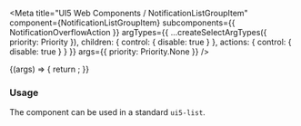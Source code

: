 
<Meta
  title="UI5 Web Components / NotificationListGroupItem"
  component={NotificationListGroupItem}
  subcomponents={{ NotificationOverflowAction }}
  argTypes={{
    ...createSelectArgTypes({ priority: Priority }),
    children: { control: { disable: true } },
    actions: { control: { disable: true } }
  }}
  args={{
    priority: Priority.None
  }}
/>

<DocsHeader />

<Canvas>
  <Story name="Default">
    {(args) => {
      return <NotificationListGroupItem {...args} />;
    }}
  </Story>
</Canvas>

<ArgsTable story="." />
<div style={{fontFamily:'var(--sapFontFamily)', fontSize:'var(--sapFontSize)', color:'var(--sapTextColor)'}}>
<h3>Usage</h3>
The component can be used in a standard <code>ui5-list</code>.
</div>